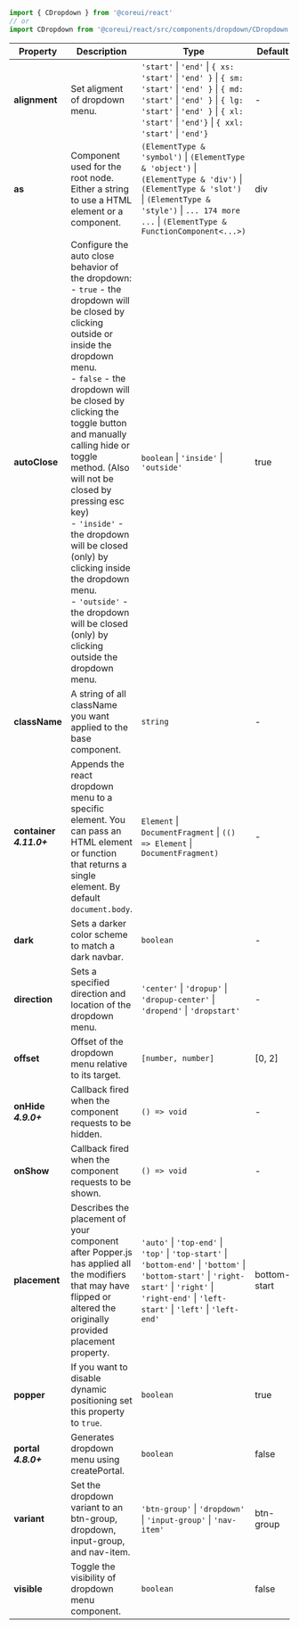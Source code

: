 
```jsx
import { CDropdown } from '@coreui/react'
// or
import CDropdown from '@coreui/react/src/components/dropdown/CDropdown'
```

| Property | Description | Type | Default |
| --- | --- | --- | --- |
| **alignment** | Set aligment of dropdown menu. | `'start'` \| `'end'` \| `{ xs: 'start'` \| `'end' }` \| `{ sm: 'start'` \| `'end' }` \| `{ md: 'start'` \| `'end' }` \| `{ lg: 'start'` \| `'end' }` \| `{ xl: 'start'` \| `'end'}` \| `{ xxl: 'start'` \| `'end'}` | - |
| **as** | Component used for the root node. Either a string to use a HTML element or a component. | `(ElementType & 'symbol')` \| `(ElementType & 'object')` \| `(ElementType & 'div')` \| `(ElementType & 'slot')` \| `(ElementType & 'style')` \| `... 174 more ...` \| `(ElementType & FunctionComponent<...>)` | div |
| **autoClose** | Configure the auto close behavior of the dropdown:<br/>- `true` - the dropdown will be closed by clicking outside or inside the dropdown menu.<br/>- `false` - the dropdown will be closed by clicking the toggle button and manually calling hide or toggle method. (Also will not be closed by pressing esc key)<br/>- `'inside'` - the dropdown will be closed (only) by clicking inside the dropdown menu.<br/>- `'outside'` - the dropdown will be closed (only) by clicking outside the dropdown menu. | `boolean` \| `'inside'` \| `'outside'` | true |
| **className** | A string of all className you want applied to the base component. | `string` | - |
| **container** **_4.11.0+_** | Appends the react dropdown menu to a specific element. You can pass an HTML element or function that returns a single element. By default `document.body`. | `Element` \| `DocumentFragment` \| `(() => Element` \| `DocumentFragment)` | - |
| **dark** | Sets a darker color scheme to match a dark navbar. | `boolean` | - |
| **direction** | Sets a specified  direction and location of the dropdown menu. | `'center'` \| `'dropup'` \| `'dropup-center'` \| `'dropend'` \| `'dropstart'` | - |
| **offset** | Offset of the dropdown menu relative to its target. | `[number, number]` | [0, 2] |
| **onHide** **_4.9.0+_** | Callback fired when the component requests to be hidden. | `() => void` | - |
| **onShow** | Callback fired when the component requests to be shown. | `() => void` | - |
| **placement** | Describes the placement of your component after Popper.js has applied all the modifiers that may have flipped or altered the originally provided placement property. | `'auto'` \| `'top-end'` \| `'top'` \| `'top-start'` \| `'bottom-end'` \| `'bottom'` \| `'bottom-start'` \| `'right-start'` \| `'right'` \| `'right-end'` \| `'left-start'` \| `'left'` \| `'left-end'` | bottom-start |
| **popper** | If you want to disable dynamic positioning set this property to `true`. | `boolean` | true |
| **portal** **_4.8.0+_** | Generates dropdown menu using createPortal. | `boolean` | false |
| **variant** | Set the dropdown variant to an btn-group, dropdown, input-group, and nav-item. | `'btn-group'` \| `'dropdown'` \| `'input-group'` \| `'nav-item'` | btn-group |
| **visible** | Toggle the visibility of dropdown menu component. | `boolean` | false |
